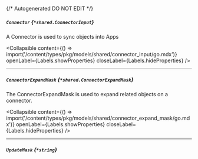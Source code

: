 {/* Autogenerated DO NOT EDIT  */}

##### `Connector` *{`*shared.ConnectorInput`}*
A Connector is used to sync objects into Apps

<Collapsible content={() => import('/content/types/pkg/models/shared/connector_input/go.mdx')} openLabel={Labels.showProperties} closeLabel={Labels.hideProperties} />


---
##### `ConnectorExpandMask` *{`*shared.ConnectorExpandMask`}*
The ConnectorExpandMask is used to expand related objects on a connector.

<Collapsible content={() => import('/content/types/pkg/models/shared/connector_expand_mask/go.mdx')} openLabel={Labels.showProperties} closeLabel={Labels.hideProperties} />


---
##### `UpdateMask` *{`*string`}*


